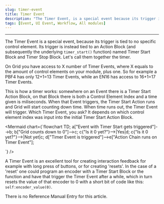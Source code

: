 ```yaml
---
slug: timer-event
title: Timer Event
description: "The Timer Event, is a special event because its trigger is tied to no specific control element."
tags: [Event, UI Event, Workflow, All modules]
---
```



---

<Tabs>
  <TabItem value="About UI Timer Event" label="About UI Timer Event" default>


The Timer Event is a special event, because its trigger is tied to no specific control element. Its trigger is instead tied to an Action Block (and subsequently the underlying `timer_start()` function) named Timer Start Block and Timer Stop Block. Let's call them together the timer.

On Grid you have access to X number of Timer Events, where X equals to the amount of control elements on your module, plus one. So for example a PBF4 has only 12+1=13 Timer Events, while an EN16 has access to 16+1=17 Timer Events.


This is how a timer works: somewhere on an Event there is a Timer Start Action Block, on that Block there is both a Control Element Index and a time given is miliseconds. When that Event triggers, the Timer Start Action runs and Grid will start counting down time. When time runs out, the Timer Event will trigger. Which Timer Event, you ask? It depends on which control element index was input into the initial Timer Start Action Block.


<Mermaid chart={`flowchart TD;
a["Event with Timer Start gets triggered"]-->b;
b["Grid counts down to 0"]-->c;
c{"Is it 0 yet?"}-->|Yes|d;
c{"Is it 0 yet?"}-->|Not yet|c;
d["Timer Event is triggered"]-->e["Action Chain runs on Timer Event"];
   
`} />


A Timer Event is an excellent tool for creating interaction feedback for example with long press of buttons, or for creating 'resets'. In the case of a 'reset' one could program an encoder with a Timer Start Block or the function and have that trigger the Timer Event after a while, which in turn resets the value of that encoder to 0 with a short bit of code like this: `self:encoder_value(0)`.

  </TabItem>
  <TabItem value="Reference Manual Entry" label="Reference Manual Entry">


There is no Reference Manual Entry for this article.



  </TabItem>
</Tabs>



